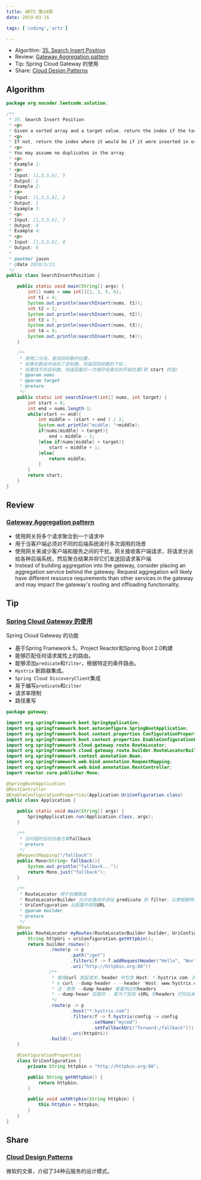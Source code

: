 ```yaml
---
title: ARTS 第34周
date: 2019-03-16

tags: ['coding','arts']

---
```


- Algorithm: [35. Search Insert Position](https://leetcode.com/problems/search-insert-position/)
- Review: [Gateway Aggregation pattern](https://docs.microsoft.com/en-us/azure/architecture/patterns/gateway-aggregation)
- Tip: Spring Cloud Gateway 的使用
- Share: [Cloud Design Patterns](https://docs.microsoft.com/en-us/azure/architecture/patterns/)

## Algorithm

```java
package org.nocoder.leetcode.solution;

/**
 * 35. Search Insert Position
 * <p>
 * Given a sorted array and a target value, return the index if the target is found.
 * <p>
 * If not, return the index where it would be if it were inserted in order.
 * <p>
 * You may assume no duplicates in the array.
 * <p>
 * Example 1:
 * <p>
 * Input: [1,3,5,6], 5
 * Output: 2
 * Example 2:
 * <p>
 * Input: [1,3,5,6], 2
 * Output: 1
 * Example 3:
 * <p>
 * Input: [1,3,5,6], 7
 * Output: 4
 * Example 4:
 * <p>
 * Input: [1,3,5,6], 0
 * Output: 0
 *
 * @author jason
 * @date 2019/3/23.
 */
public class SearchInsertPosition {

    public static void main(String[] args) {
        int[] nums = new int[]{1, 3, 5, 6};
        int t1 = 4;
        System.out.println(searchInsert(nums, t1));
        int t2 = 2;
        System.out.println(searchInsert(nums, t2));
        int t3 = 7;
        System.out.println(searchInsert(nums, t3));
        int t4 = 0;
        System.out.println(searchInsert(nums, t4));
    }

    /**
     * 使用二分法，查找目标数的位置，
     * 如果在数组中找到了目标数，则返回目标数的下标；
     * 如果找不到目标数，则返回最后一次循环结束后的开始位置(即 start 的值)
     * @param nums
     * @param target
     * @return
     */
    public static int searchInsert(int[] nums, int target) {
        int start = 0;
        int end = nums.length-1;
        while(start <= end){
            int middle = (start + end ) / 2;
            System.out.println("middle: "+middle);
            if(nums[middle] > target){
                end = middle - 1;
            }else if(nums[middle] < target){
                start = middle + 1;
            }else{
                return middle;
            }
        }
        return start;
    }
}

```

## Review

### [Gateway Aggregation pattern](https://docs.microsoft.com/en-us/azure/architecture/patterns/gateway-aggregation)

- 使用网关将多个请求聚合到一个请求中
- 用于当客户端必须对不同的后端系统进行多次调用的场景
- 使用网关来减少客户端和服务之间的干扰。网关接收客户端请求，将请求分派给各种后端系统，然后聚合结果并将它们发送回请求客户端
- Instead of building aggregation into the gateway, consider placing an aggregation service behind the gateway. Request aggregation will likely have different resource requirements than other services in the gateway and may impact the gateway's routing and offloading functionality.

## Tip

### [Spring Cloud Gateway 的使用](https://spring.io/guides/gs/gateway/#scratch)

Spring Cloud Gateway 的功能

- 基于Spring Framework 5，Project Reactor和Spring Boot 2.0构建
- 能够匹配任何请求属性上的路由。
- 能够添加`predicate`和`filter`，根据特定的条件路由。
- `Hystrix` 断路器集成。
- `Spring Cloud DiscoveryClient`集成
- 易于编写`predicate`和`cilter`
- 请求率限制
- 路径重写

```java
package gateway;

import org.springframework.boot.SpringApplication;
import org.springframework.boot.autoconfigure.SpringBootApplication;
import org.springframework.boot.context.properties.ConfigurationProperties;
import org.springframework.boot.context.properties.EnableConfigurationProperties;
import org.springframework.cloud.gateway.route.RouteLocator;
import org.springframework.cloud.gateway.route.builder.RouteLocatorBuilder;
import org.springframework.context.annotation.Bean;
import org.springframework.web.bind.annotation.RequestMapping;
import org.springframework.web.bind.annotation.RestController;
import reactor.core.publisher.Mono;

@SpringBootApplication
@RestController
@EnableConfigurationProperties(Application.UriConfiguration.class)
public class Application {

    public static void main(String[] args) {
        SpringApplication.run(Application.class, args);
    }

    /**
     * 访问超时后的后备方案fallback
     * @return
     */
    @RequestMapping("/fallback")
    public Mono<String> fallback(){
        System.out.println("fallback...");
        return Mono.just("fallback");
    }

    /**
     * RouteLocator 用于创建路由
     * RouteLocatorBuilder 允许在路由中添加 predicate 和 filter，以便根据特定条件路由
     * UriConfiguration 从配置中获取URL
     * @param builder
     * @return
     */
    @Bean
    public RouteLocator myRoutes(RouteLocatorBuilder builder, UriConfiguration uriConfiguration){
        String httpUri = uriConfiguration.getHttpbin();
        return builder.routes()
                .route(p -> p
                        .path("/get")
                        .filters(f -> f.addRequestHeader("Hello", "World"))
                        .uri("http://httpbin.org:80"))
                /**
                 * 使用curl 发起请求，header 中包含 Host: *.hystrix.com，否则请求不会被路由
                 * $ curl --dump-header - --header 'Host: www.hystrix.com' http://localhost:8080/delay/3
                 * 注：使用 --dump-header 查看响应的headers
                 * --dump-heaer 后面的 - 是为了告知 cURL 将headers 打印出来
                 */
                .route(p -> p
                        .host("*.hystrix.com")
                        .filters(f -> f.hystrix(config -> config
                                .setName("mycmd")
                                .setFallbackUri("forward:/fallback")))
                        .uri(httpUri))
                .build();
    }

    @ConfigurationProperties
    class UriConfiguration {
        private String httpbin = "http://httpbin.org:80";

        public String getHttpbin() {
            return httpbin;
        }

        public void setHttpbin(String httpbin) {
            this.httpbin = httpbin;
        }
    }
}
```



## Share

### [Cloud Design Patterns](https://docs.microsoft.com/en-us/azure/architecture/patterns/)

微软的文章，介绍了34种云服务的设计模式。